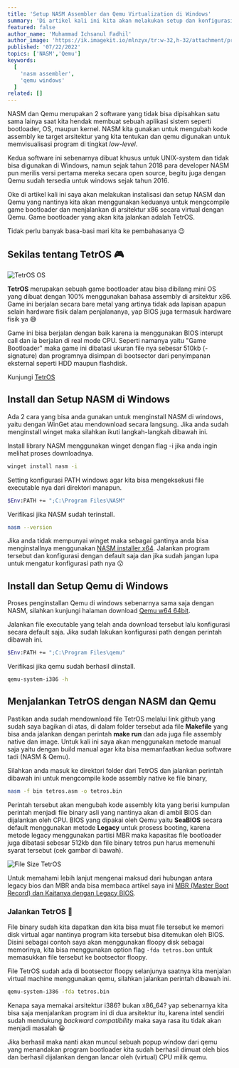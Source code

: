 ---
title: 'Setup NASM Assembler dan Qemu Virtualization di Windows'
summary: 'Di artikel kali ini kita akan melakukan setup dan konfigurasi NASM assembler dan Qemu yang akan kita gunakan untuk menjalankan simple game bootloader tetros.'
featured: false
author_name: 'Muhammad Ichsanul Fadhil'
author_image: 'https://ik.imagekit.io/mlnzyx/tr:w-32,h-32/attachment/profile.webp'
published: '07/22/2022'
topics: ['NASM','Qemu']
keywords:
  [
    'nasm assembler',
    'qemu windows'
  ]
related: []
---

NASM dan Qemu merupakan 2 software yang tidak bisa dipisahkan satu sama lainya saat kita hendak membuat sebuah aplikasi sistem seperti bootloader, OS, maupun kernel. NASM kita gunakan untuk mengubah kode assembly ke target arsitektur yang kita tentukan dan qemu digunakan untuk memvisualisasi program di tingkat *low-level*.

Kedua software ini sebenarnya dibuat khusus untuk UNIX-system dan tidak bisa digunakan di Windows, namun sejak tahun 2018 para developer NASM pun merilis versi pertama mereka secara open source, begitu juga dengan Qemu sudah tersedia untuk windows sejak tahun 2016.

Oke di artikel kali ini saya akan melakukan instalisasi dan setup NASM dan Qemu yang nantinya kita akan menggunakan keduanya untuk mengcompile game bootloader dan menjalankan di arsitektur x86 secara virtual dengan Qemu. Game bootloader yang akan kita jalankan adalah TetrOS.

Tidak perlu banyak basa-basi mari kita ke pembahasanya 😉

## Sekilas tentang TetrOS 🎮

![TetrOS OS](https://ik.imagekit.io/uvma3bkbp/brave_PJAxrPZCHj_Jv1nYzrZW.png?ik-sdk-version=javascript-1.4.3&updatedAt=1658495424776 'TetrOS OS')

**TetrOS** merupakan sebuah game bootloader atau bisa dibilang mini OS yang dibuat dengan 100% menggunakan bahasa assembly di arsitektur x86. Game ini berjalan secara bare metal yang artinya tidak ada lapisan apapun selain hardware fisik dalam penjalananya, yap BIOS juga termasuk hardware fisik ya 😅

Game ini bisa berjalan dengan baik karena ia menggunakan BIOS interupt call dan ia berjalan di real mode CPU. Seperti namanya yaitu "Game Bootloader" maka game ini dibatasi ukuran file nya sebesar 510kb (-signature) dan programnya disimpan di bootsector dari penyimpanan eksternal seperti HDD maupun flashdisk.

Kunjungi [TetrOS](https://github.com/daniel-e/tetros)

## Install dan Setup NASM di Windows

Ada 2 cara yang bisa anda gunakan untuk menginstall NASM di windows, yaitu dengan WinGet atau mendownload secara langsung. Jika anda sudah menginstall winget maka silahkan ikuti langkah-langkah dibawah ini.

Install library NASM menggunakan winget dengan flag -i jika anda ingin melihat proses downloadnya.

```bash
winget install nasm -i
```

Setting konfigurasi PATH windows agar kita bisa mengeksekusi file executable nya dari direktori manapun.

```bash
$Env:PATH += ";C:\Program Files\NASM"
```

Verifikasi jika NASM sudah terinstall.

```bash
nasm --version
```
Jika anda tidak mempunyai winget maka sebagai gantinya anda bisa menginstallnya menggunakan [NASM installer x64](https://www.nasm.us/pub/nasm/releasebuilds/2.14.02/win64/). Jalankan program tersebut dan konfigurasi dengan default saja dan jika sudah jangan lupa untuk mengatur konfigurasi path nya 😗

## Install dan Setup Qemu di Windows

Proses penginstallan Qemu di windows sebenarnya sama saja dengan NASM, silahkan kunjungi halaman download [Qemu w64 64bit](https://qemu.weilnetz.de/w64/2022/).

Jalankan file executable yang telah anda download tersebut lalu konfigurasi secara default saja. Jika sudah lakukan konfigurasi path dengan perintah dibawah ini.

```bash
$Env:PATH += ";C:\Program Files\qemu"
```

Verifikasi jika qemu sudah berhasil diinstall.

```bash
qemu-system-i386 -h
```

## Menjalankan TetrOS dengan NASM dan Qemu

Pastikan anda sudah mendownload file TetrOS melalui link github yang sudah saya bagikan di atas, di dalam folder tersebut ada file **Makefile** yang bisa anda jalankan dengan perintah **make run** dan ada juga file assembly native dan image. Untuk kali ini saya akan menggunakan metode manual saja yaitu dengan build manual agar kita bisa memanfaatkan kedua software tadi (NASM & Qemu).

Silahkan anda masuk ke direktori folder dari TetrOS dan jalankan perintah dibawah ini untuk mengcompile kode assembly native ke file binary,

```bash
nasm -f bin tetros.asm -o tetros.bin
```

Perintah tersebut akan mengubah kode assembly kita yang berisi kumpulan perintah menjadi file binary asli yang nantinya akan di ambil BIOS dan dijalankan oleh CPU. BIOS yang dipakai oleh Qemu yaitu **SeaBIOS** secara default menggunakan metode **Legacy** untuk prosess booting, karena metode legacy menggunakan partisi MBR maka kapasitas file bootloader juga dibatasi sebesar 512kb dan file binary tetros pun harus memenuhi syarat tersebut (cek gambar di bawah).

![File Size TetrOS](https://ik.imagekit.io/uvma3bkbp/powershell_6QMsvIQeTW_QO2uJsAg6.png?ik-sdk-version=javascript-1.4.3&updatedAt=1658538557718 'File Size TetrOS')

Untuk memahami lebih lanjut mengenai maksud dari hubungan antara legacy bios dan MBR anda bisa membaca artikel saya ini [MBR (Master Boot Record) dan Kaitanya dengan Legacy BIOS](https://muhammadichsan.com/blog/mbr-dan-legacy-bios).

### Jalankan TetrOS 🎠

File binary sudah kita dapatkan dan kita bisa muat file tersebut ke memori disk virtual agar nantinya program kita tersebut bisa ditemukan oleh BIOS. Disini sebagai contoh saya akan menggunakan floopy disk sebagai memorinya, kita bisa menggunakan option flag `-fda tetros.bon` untuk memasukkan file tersebut ke bootsector floopy.

File TetrOS sudah ada di bootsector floopy selanjunya saatnya kita menjalan virtual machine menggunakan qemu, silahkan jalankan perintah dibawah ini.

```bash
qemu-system-i386 -fda tetros.bin
```

Kenapa saya memakai arsitektur i386? bukan x86_64? yap sebenarnya kita bisa saja menjalankan program ini di dua arsitektur itu, karena intel sendiri sudah mendukung *backward compatibility* maka saya rasa itu tidak akan menjadi masalah 😀

Jika berhasil maka nanti akan muncul sebuah popup window dari qemu yang menandakan program bootloader kita sudah berhasil dimuat oleh bios dan berhasil dijalankan dengan lancar oleh (virtual) CPU milik qemu.

